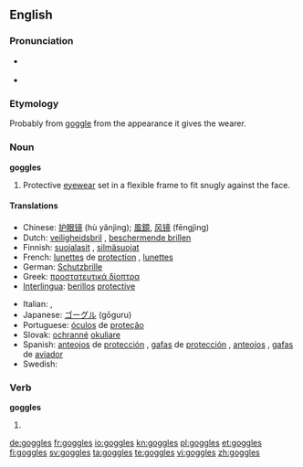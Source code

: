 ==English==

===Pronunciation===
* {{a|US}} {{IPA|/ˈɡɑ.ɡəlz/}}
* {{audio|en-us-goggles.ogg|Audio (US)}}

===Etymology===
Probably from [[goggle]] from the appearance it gives the wearer.

===Noun===
'''goggles'''

# Protective [[eyewear]] set in a flexible frame to fit snugly against the face.

====Translations====
{{trans-top|protective eyewear}}
* Chinese: [[护眼镜]] (hù yǎnjìng); [[風鏡]], [[风镜]] (fēngjìng)
* Dutch: [[veiligheidsbril]] {{m}}, [[beschermende brillen]] {{m|p}}
* Finnish: [[suojalasit]] {{p}}, [[silmäsuojat]] {{p}}
* French: [[lunettes]] de [[protection]] {{f|p}}, [[lunettes]] {{f|p}}
* German: [[Schutzbrille]] {{f}}
* Greek: [[προστατευτικά δίοπτρα]] {{p}}
* [[Interlingua]]: [[berillos]] [[protective]]
{{trans-mid}}
* Italian: {{t-|it|occhiali di protezione|m|p}}, {{t-|it|occhiali protettivi|m|p}}
* Japanese: [[ゴーグル]] (gōguru)
* Portuguese: [[óculos]] de [[proteção]] {{m|p}}
* Slovak: [[ochranné]] [[okuliare]] {{m|p}}
* Spanish: [[anteojos]] de [[protección]] {{m|p}}, [[gafas]] de [[protección]] {{f|p}}, [[anteojos]] {{m|p}}, [[gafas]] de [[aviador]] {{m|p}}
* Swedish: {{t-|sv|skyddsglasögon|p}}
{{trans-bottom}}

===Verb===
'''goggles'''

# {{third-person singular of|[[goggle]]}}

[[de:goggles]]
[[fr:goggles]]
[[io:goggles]]
[[kn:goggles]]
[[pl:goggles]]
[[et:goggles]]
[[fi:goggles]]
[[sv:goggles]]
[[ta:goggles]]
[[te:goggles]]
[[vi:goggles]]
[[zh:goggles]]